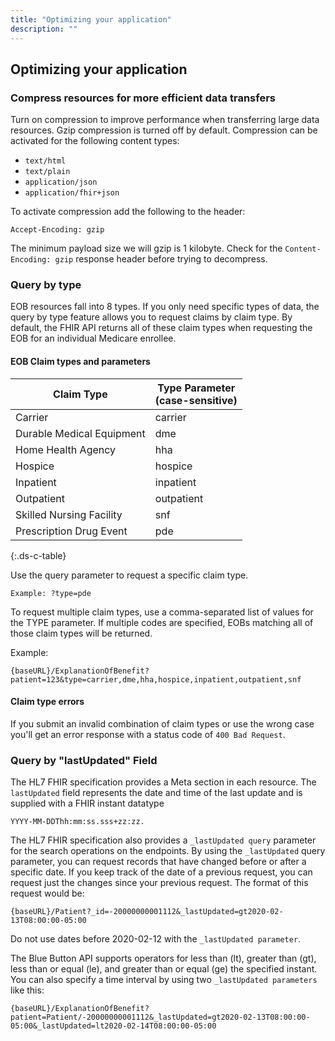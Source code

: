 ```yaml
---
title: "Optimizing your application"
description: ""
---
```


## Optimizing your application

### Compress resources for more efficient data transfers  

Turn on compression to improve performance when transferring large data resources. Gzip compression is turned off by default. Compression can be activated for the following content types:  

* `text/html`
* `text/plain`
* `application/json`
* `application/fhir+json`  

To activate compression add the following to the header:  

`Accept-Encoding: gzip`  

The minimum payload size we will gzip is 1 kilobyte. Check for the `Content-Encoding: gzip` response header before trying to decompress.  

### Query by type

EOB resources fall into 8 types. If you only need specific types of data, the query by type feature allows you to request claims by claim type. By default, the FHIR API returns all of these claim types when requesting the EOB for an individual Medicare enrollee.  

#### EOB Claim types and parameters

| Claim Type | Type Parameter<br /> (case-sensitive) |
| ---- | ---- |
| Carrier | carrier |
| Durable Medical Equipment | dme |
| Home Health Agency | hha |
| Hospice | hospice |
| Inpatient | inpatient |
| Outpatient | outpatient |
| Skilled Nursing Facility | snf |
| Prescription Drug Event | pde |
{:.ds-c-table}
    
Use the query parameter to request a specific claim type. 
~~~
Example: ?type=pde
~~~

To request multiple claim types, use a comma-separated list of values for the TYPE parameter. If multiple codes are specified, EOBs matching all of those claim types will be returned.   

Example:  
~~~
{baseURL}/ExplanationOfBenefit?patient=123&type=carrier,dme,hha,hospice,inpatient,outpatient,snf  
~~~

#### Claim type errors

If you submit an invalid combination of claim types or use the wrong case you'll get an error response with a status code of `400 Bad Request`.

### Query by "lastUpdated" Field  

The HL7 FHIR specification provides a Meta section in each resource. The `lastUpdated` field represents the date and time of the last update and is supplied with a FHIR instant datatype  
~~~
YYYY-MM-DDThh:mm:ss.sss+zz:zz.  
~~~
The HL7 FHIR specification also provides a `_lastUpdated query` parameter for the search operations on the endpoints. By using the `_lastUpdated` query parameter, you can request records that have changed before or after a specific date. If you keep track of the date of a previous request, you can request just the changes since your previous request. The format of this request would be:  
~~~
{baseURL}/Patient?_id=-20000000001112&_lastUpdated=gt2020-02-13T08:00:00-05:00  
~~~

Do not use dates before 2020-02-12 with the `_lastUpdated parameter`. 

The Blue Button API supports operators for less than (lt), greater than (gt), less than or equal (le), and greater than or equal (ge) the specified instant. You can also specify a time interval by using two `_lastUpdated parameters` like this:  
~~~
{baseURL}/ExplanationOfBenefit?patient=Patient/-20000000001112&_lastUpdated=gt2020-02-13T08:00:00-05:00&_lastUpdated=lt2020-02-14T08:00:00-05:00
~~~
